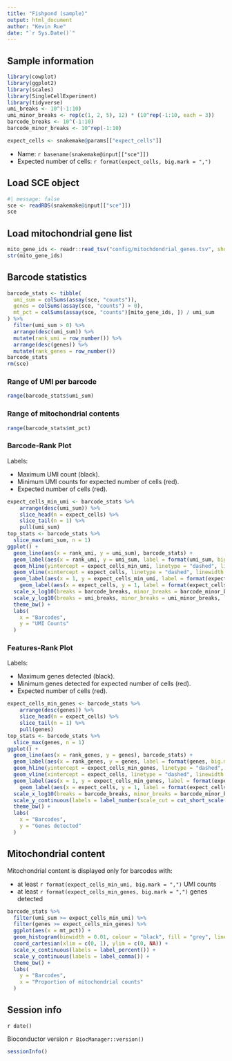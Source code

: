 ```yaml
---
title: "Fishpond (sample)"
output: html_document
author: "Kevin Rue"
date: "`r Sys.Date()`"
---
```


## Sample information


```r
library(cowplot)
library(ggplot2)
library(scales)
library(SingleCellExperiment)
library(tidyverse)
umi_breaks <- 10^(-1:10)
umi_minor_breaks <- rep(c(1, 2, 5), 12) * (10^rep(-1:10, each = 3))
barcode_breaks <- 10^(-1:10)
barcode_minor_breaks <- 10^rep(-1:10)
```

```r
expect_cells <- snakemake@params[["expect_cells"]]
```

- Name: `r basename(snakemake@input[["sce"]])`
- Expected number of cells: `r format(expect_cells, big.mark = ",")`

## Load SCE object

```r
#| message: false
sce <- readRDS(snakemake@input[["sce"]])
sce
```

## Load mitochondrial gene list

```r
mito_gene_ids <- readr::read_tsv("config/mitochdondrial_genes.tsv", show_col_types = FALSE)[["gene_id"]]
str(mito_gene_ids)
```

## Barcode statistics

```r
barcode_stats <- tibble(
  umi_sum = colSums(assay(sce, "counts")),
  genes = colSums(assay(sce, "counts") > 0),
  mt_pct = colSums(assay(sce, "counts")[mito_gene_ids, ]) / umi_sum
) %>% 
  filter(umi_sum > 0) %>% 
  arrange(desc(umi_sum)) %>% 
  mutate(rank_umi = row_number()) %>% 
  arrange(desc(genes)) %>% 
  mutate(rank_genes = row_number())
barcode_stats
rm(sce)
```

### Range of UMI per barcode

```r
range(barcode_stats$umi_sum)
```

### Range of mitochondrial contents

```r
range(barcode_stats$mt_pct)
```

### Barcode-Rank Plot

Labels:

- Maximum UMI count (black).
- Minimum UMI counts for expected number of cells (red).
- Expected number of cells (red).

```r
expect_cells_min_umi <- barcode_stats %>% 
	arrange(desc(umi_sum)) %>% 
	slice_head(n = expect_cells) %>% 
	slice_tail(n = 1) %>% 
	pull(umi_sum)
top_stats <- barcode_stats %>%
  slice_max(umi_sum, n = 1)
ggplot() +
  geom_line(aes(x = rank_umi, y = umi_sum), barcode_stats) +
  geom_label(aes(x = rank_umi, y = umi_sum, label = format(umi_sum, big.mark = ",")), data = top_stats, alpha = 0.5, hjust = 0) +
  geom_hline(yintercept = expect_cells_min_umi, linetype = "dashed", linewidth = 0.5, colour = "red") +
  geom_vline(xintercept = expect_cells, linetype = "dashed", linewidth = 0.5, colour = "red") +
  geom_label(aes(x = 1, y = expect_cells_min_umi, label = format(expect_cells_min_umi, big.mark = ",")), data = tibble(), colour = "red", hjust = 0) +
	geom_label(aes(x = expect_cells, y = 1, label = format(expect_cells, big.mark = ",")), data = tibble(), colour = "red", vjust = 0) +
  scale_x_log10(breaks = barcode_breaks, minor_breaks = barcode_minor_breaks, labels = label_number(scale_cut = cut_short_scale())) +
  scale_y_log10(breaks = umi_breaks, minor_breaks = umi_minor_breaks, labels = label_number(scale_cut = cut_short_scale())) +
  theme_bw() +
  labs(
    x = "Barcodes",
    y = "UMI Counts"
  )
```

### Features-Rank Plot

Labels:

- Maximum genes detected (black).
- Minimum genes detected for expected number of cells (red).
- Expected number of cells (red).

```r
expect_cells_min_genes <- barcode_stats %>% 
	arrange(desc(genes)) %>% 
	slice_head(n = expect_cells) %>% 
	slice_tail(n = 1) %>% 
	pull(genes)
top_stats <- barcode_stats %>%
  slice_max(genes, n = 1)
ggplot() +
  geom_line(aes(x = rank_genes, y = genes), barcode_stats) +
  geom_label(aes(x = rank_genes, y = genes, label = format(genes, big.mark = ",")), data = top_stats, alpha = 0.5, hjust = 0) +
  geom_hline(yintercept = expect_cells_min_genes, linetype = "dashed", linewidth = 0.5, colour = "red") +
  geom_vline(xintercept = expect_cells, linetype = "dashed", linewidth = 0.5, colour = "red") +
  geom_label(aes(x = 1, y = expect_cells_min_genes, label = format(expect_cells_min_genes, big.mark = ",")), data = tibble(), colour = "red", hjust = 0) +
	geom_label(aes(x = expect_cells, y = 1, label = format(expect_cells, big.mark = ",")), data = tibble(), colour = "red", vjust = 0) +
  scale_x_log10(breaks = barcode_breaks, minor_breaks = barcode_minor_breaks, labels = label_number(scale_cut = cut_short_scale())) +
  scale_y_continuous(labels = label_number(scale_cut = cut_short_scale())) +
  theme_bw() +
  labs(
    x = "Barcodes",
    y = "Genes detected"
  )
```

## Mitochondrial content

Mitochondrial content is displayed only for barcodes with:

- at least `r format(expect_cells_min_umi, big.mark = ",")` UMI counts
- at least `r format(expect_cells_min_genes, big.mark = ",")` genes detected

```r
barcode_stats %>% 
  filter(umi_sum >= expect_cells_min_umi) %>% 
  filter(genes >= expect_cells_min_genes) %>%
  ggplot(aes(x = mt_pct)) +
  geom_histogram(binwidth = 0.01, colour = "black", fill = "grey", linewidth = 0.1) +
  coord_cartesian(xlim = c(0, 1), ylim = c(0, NA)) +
  scale_x_continuous(labels = label_percent()) +
  scale_y_continuous(labels = label_comma()) +
  theme_bw() +
  labs(
    y = "Barcodes",
    x = "Proportion of mitochondrial counts"
  )
```

## Session info

`r date()`

Bioconductor version `r BiocManager::version()`

```r
sessionInfo()
```
